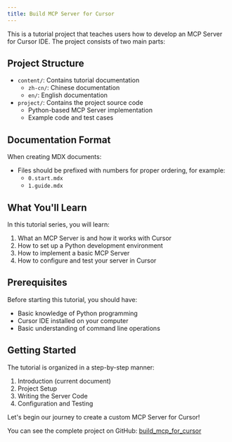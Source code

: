 ```yaml
---
title: Build MCP Server for Cursor
---
```


This is a tutorial project that teaches users how to develop an MCP Server for Cursor IDE. The project consists of two main parts:

## Project Structure

- `content/`: Contains tutorial documentation
  - `zh-cn/`: Chinese documentation
  - `en/`: English documentation
- `project/`: Contains the project source code
  - Python-based MCP Server implementation
  - Example code and test cases

## Documentation Format

When creating MDX documents:
- Files should be prefixed with numbers for proper ordering, for example:
  - `0.start.mdx`
  - `1.guide.mdx`

## What You'll Learn

In this tutorial series, you will learn:
1. What an MCP Server is and how it works with Cursor
2. How to set up a Python development environment
3. How to implement a basic MCP Server
4. How to configure and test your server in Cursor

## Prerequisites

Before starting this tutorial, you should have:
- Basic knowledge of Python programming
- Cursor IDE installed on your computer
- Basic understanding of command line operations

## Getting Started

The tutorial is organized in a step-by-step manner:
1. Introduction (current document)
2. Project Setup
3. Writing the Server Code
4. Configuration and Testing

Let's begin our journey to create a custom MCP Server for Cursor! 

You can see the complete project on GitHub: [build_mcp_for_cursor](https://github.com/BuildMyOwn/build_mcp_for_cursor)